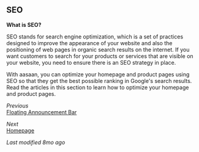## SEO

**What is SEO?**

SEO stands for search engine optimization, which is a set of practices designed to improve the appearance of your website and also the positioning of web pages in organic search results on the internet. If you want customers to search for your products or services that are visible on your website, you need to ensure there is an SEO strategy in place.

With aasaan, you can optimize your homepage and product pages using SEO so that they get the best possible ranking in Google's search results. Read the articles in this section to learn how to optimize your homepage and product pages.

*Previous*  
[Floating Announcement Bar](#)

*Next*  
[Homepage](#)

*Last modified 8mo ago*
